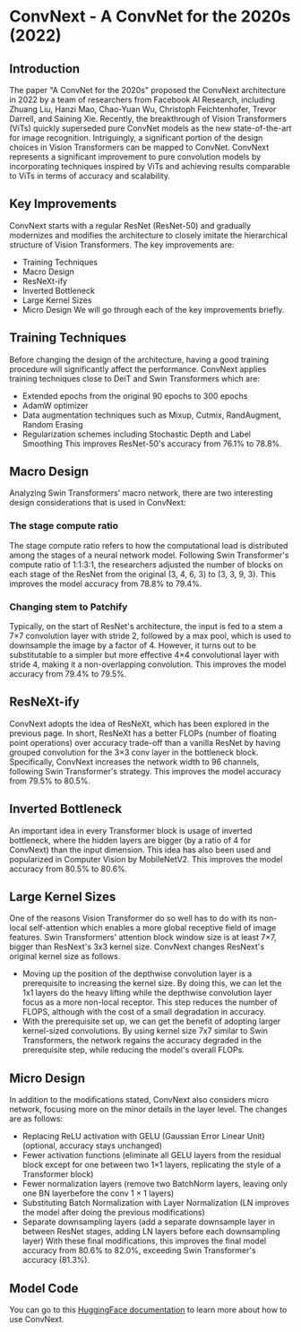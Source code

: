 
# ConvNext - A ConvNet for the 2020s (2022)


## Introduction

The paper "A ConvNet for the 2020s" proposed the ConvNext architecture in 2022 by a team of researchers from Facebook AI Research, including Zhuang Liu, Hanzi Mao, Chao-Yuan Wu, Christoph Feichtenhofer, Trevor Darrell, and Saining Xie.
Recently, the breakthrough of Vision Transformers (ViTs) quickly superseded pure ConvNet models as the new state-of-the-art for image recognition.
Intriguingly, a significant portion of the design choices in Vision Transformers can be mapped to ConvNet.
ConvNext represents a significant improvement to pure convolution models by incorporating techniques inspired by ViTs and achieving results comparable to ViTs in terms of accuracy and scalability.

## Key Improvements
ConvNext starts with a regular ResNet (ResNet-50) and gradually modernizes and modifies the architecture to closely imitate the hierarchical structure of Vision Transformers.
The key improvements are:
- Training Techniques
- Macro Design
- ResNeXt-ify
- Inverted Bottleneck
- Large Kernel Sizes
- Micro Design
We will go through each of the key improvements briefly.

## Training Techniques
Before changing the design of the architecture, having a good training procedure will significantly affect the performance.
ConvNext applies training techniques close to DeiT and Swin Transformers which are:
- Extended epochs from the original 90 epochs to 300 epochs
- AdamW optimizer
- Data augmentation techniques such as Mixup, Cutmix, RandAugment, Random Erasing
- Regularization schemes including Stochastic Depth and Label Smoothing
This improves ResNet-50's accuracy from 76.1% to 78.8%.

## Macro Design
Analyzing Swin Transformers' macro network, there are two interesting design considerations that is used in ConvNext: 

### The stage compute ratio
The stage compute ratio refers to how the computational load is distributed among the stages of a neural network model.
Following Swin Transformer's compute ratio of 1:1:3:1, the researchers adjusted the number of blocks on each stage of the ResNet from the original (3, 4, 6, 3) to (3, 3, 9, 3). 
This improves the model accuracy from 78.8% to 79.4%.

### Changing stem to Patchify
Typically, on the start of ResNet's architecture, the input is fed to a stem a 7×7 convolution layer with stride 2, followed by a max pool, which is used to downsample the image by a factor of 4.
However, it turns out to be substitutable to a simpler but more effective 4×4 convolutional layer with stride 4, making it a non-overlapping convolution.
This improves the model accuracy from 79.4% to 79.5%.

## ResNeXt-ify
ConvNext adopts the idea of ResNeXt, which has been explored in the previous page. 
In short, ResNeXt has a better FLOPs (number of floating point operations) over accuracy trade-off than a vanilla ResNet by having grouped convolution for the 3×3 conv layer in the bottleneck block.
Specifically, ConvNext increases the network width to 96 channels, following Swin Transformer's strategy.
This improves the model accuracy from 79.5% to 80.5%.

## Inverted Bottleneck
An important idea in every Transformer block is usage of inverted bottleneck, where the hidden layers are bigger (by a ratio of 4 for ConvNext) than the input dimension. 
This idea has also been used and popularized in Computer Vision by MobileNetV2.
This improves the model accuracy from 80.5% to 80.6%.

## Large Kernel Sizes
One of the reasons Vision Transformer do so well has to do with its non-local self-attention which enables a more global receptive field of image features.
Swin Transformers' attention block window size is at least 7×7, bigger than ResNext's 3x3 kernel size. ConvNext changes ResNext's original kernel size as follows.
- Moving up the position of the depthwise convolution layer is a prerequisite to increasing the kernel size. By doing this, we can let the 1x1 layers do the heavy lifting while the depthwise convolution layer focus as a more non-local receptor. This step reduces the number of FLOPS, although with the cost of a small degradation in accuracy.
- With the prerequisite set up, we can get the benefit of adopting larger kernel-sized convolutions. 
By using kernel size 7x7 similar to Swin Transformers, the network regains the accuracy degraded in the prerequisite step, while reducing the model's overall FLOPs.

## Micro Design
In addition to the modifications stated, ConvNext also considers micro network, focusing more on the minor details in the layer level.
The changes are as follows:
- Replacing ReLU activation with GELU (Gaussian Error Linear Unit) (optional, accuracy stays unchanged) 
- Fewer activation functions (eliminate all GELU layers from the residual block except for one between two 1×1 layers, replicating the style of a Transformer block)
- Fewer normalization layers (remove two BatchNorm layers, leaving only one BN layerbefore the conv 1 × 1 layers)
- Substituting Batch Normalization with Layer Normalization (LN improves the model after doing the previous modifications)
- Separate downsampling layers (add a separate downsample layer in between ResNet stages, adding LN layers before each downsampling layer)
With these final modifications, this improves the final model accuracy from 80.6% to 82.0%, exceeding Swin Transformer's accuracy (81.3%).

## Model Code
You can go to this [HuggingFace documentation](https://huggingface.co/docs/transformers/model_doc/convnext) to learn more about how to use ConvNext.
